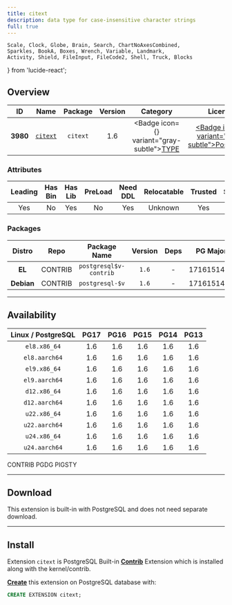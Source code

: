 ```yaml
---
title: citext
description: data type for case-insensitive character strings
full: true
---
```


    Scale, Clock, Globe, Brain, Search, ChartNoAxesCombined,
    Sparkles, BookA, Boxes, Wrench, Variable, Landmark,
    Activity, Shield, FileInput, FileCode2, Shell, Truck, Blocks
} from 'lucide-react';

## Overview

| <TooltipIconButton tooltip="Extension unique identifier" side="top">ID</TooltipIconButton> | <TooltipIconButton tooltip="Extension name" side="top">Name</TooltipIconButton> | <TooltipIconButton tooltip="Package name for installation" side="top">Package</TooltipIconButton> | <TooltipIconButton tooltip="Latest available extension version" side="top">Version</TooltipIconButton> | <TooltipIconButton tooltip="Extension category" side="top">Category</TooltipIconButton> | <TooltipIconButton tooltip="Open source license" side="top">License</TooltipIconButton> | <TooltipIconButton tooltip="Programming language" side="top">Lang</TooltipIconButton> |
|:--------:|:--------:|:----------:|:--------------:|:---------------------------------------:|:------------------------------------------------------:|:----:|
| **3980** | [`citext`](https://www.postgresql.org/docs/current/citext.html) | `citext` | 1.6 | <Badge icon={<Boxes />} variant="gray-subtle"><a href="/ext/type" className="no-underline">TYPE</a></Badge> | <a href="/ext/list/license#postgresql" className="no-underline"><Badge icon={<Scale />} variant="blue-subtle">PostgreSQL</Badge></a> | <a href="/ext/list/lang#c"><Badge icon={<FileCode2 />} variant="blue-subtle">C</Badge></a> |

### Attributes

| <TooltipIconButton tooltip="The Primary Leading extension in the Package" side="top">Leading</TooltipIconButton> | <TooltipIconButton tooltip="Contains binary utils" side="top">Has Bin</TooltipIconButton> | <TooltipIconButton tooltip="Contains .so shared library files" side="top">Has Lib</TooltipIconButton> | <TooltipIconButton tooltip="Requires preloading via shared_preload_libraries" side="top">PreLoad</TooltipIconButton> | <TooltipIconButton tooltip="Requires CREATE EXTENSION DDL command" side="top">Need DDL</TooltipIconButton> | <TooltipIconButton tooltip="Can be installed in any schema" side="top">Relocatable</TooltipIconButton> | <TooltipIconButton tooltip="Can be created by non-superuser" side="top">Trusted</TooltipIconButton> | <TooltipIconButton tooltip="Schemas used by this extension" side="top">Schemas</TooltipIconButton> |
|:-------:|:-------:|:-------:|:-------:|:--------:|:-----------:|:-------:|:-------:|
| Yes | No | Yes | No | Yes | Unknown | Yes | - |

### Packages

| <TooltipIconButton tooltip="Linux distribution family, EL or Debian" side="top">Distro</TooltipIconButton> | <TooltipIconButton tooltip="Package repository" side="top">Repo</TooltipIconButton> | <TooltipIconButton tooltip="The RPM/DEB Package Name Pattern (replace $v with real pg major)" side="top">Package Name</TooltipIconButton> | <TooltipIconButton tooltip="Latest package version" side="top">Version</TooltipIconButton> | <TooltipIconButton tooltip="RPM/DEB Package dependencies" side="top">Deps</TooltipIconButton> | <TooltipIconButton tooltip="Available in these PostgreSQL Major Versions" side="top">PG Major</TooltipIconButton> |
|:----------:|:--------:|:------------------------:|:-----------:|:------------:|:------------------:|
|   **EL**   | <Badge variant="green-subtle"><span className="font-bold">CONTRIB</span></Badge> | `postgresql$v-contrib` | `1.6` | - | <Badge variant="green-subtle">17</Badge><Badge variant="green-subtle">16</Badge><Badge variant="green-subtle">15</Badge><Badge variant="green-subtle">14</Badge><Badge variant="green-subtle">13</Badge> |
| **Debian** | <Badge variant="green-subtle"><span className="font-bold">CONTRIB</span></Badge> | `postgresql-$v` | `1.6` | - | <Badge variant="green-subtle">17</Badge><Badge variant="green-subtle">16</Badge><Badge variant="green-subtle">15</Badge><Badge variant="green-subtle">14</Badge><Badge variant="green-subtle">13</Badge> |



------

## Availability

| <TooltipIconButton tooltip="Linux Distro Arch / PostgreSQL Major Version" side="top">Linux / PostgreSQL </TooltipIconButton> | **PG17** | **PG16** | **PG15** | **PG14** | **PG13** |
|:-----:|:-----:|:-----:|:-----:|:-----:|:-----:|
| `el8.x86_64` | <Badge variant="green-subtle">1.6</Badge> | <Badge variant="green-subtle">1.6</Badge> | <Badge variant="green-subtle">1.6</Badge> | <Badge variant="green-subtle">1.6</Badge> | <Badge variant="green-subtle">1.6</Badge> |
| `el8.aarch64` | <Badge variant="green-subtle">1.6</Badge> | <Badge variant="green-subtle">1.6</Badge> | <Badge variant="green-subtle">1.6</Badge> | <Badge variant="green-subtle">1.6</Badge> | <Badge variant="green-subtle">1.6</Badge> |
| `el9.x86_64` | <Badge variant="green-subtle">1.6</Badge> | <Badge variant="green-subtle">1.6</Badge> | <Badge variant="green-subtle">1.6</Badge> | <Badge variant="green-subtle">1.6</Badge> | <Badge variant="green-subtle">1.6</Badge> |
| `el9.aarch64` | <Badge variant="green-subtle">1.6</Badge> | <Badge variant="green-subtle">1.6</Badge> | <Badge variant="green-subtle">1.6</Badge> | <Badge variant="green-subtle">1.6</Badge> | <Badge variant="green-subtle">1.6</Badge> |
| `d12.x86_64` | <Badge variant="green-subtle">1.6</Badge> | <Badge variant="green-subtle">1.6</Badge> | <Badge variant="green-subtle">1.6</Badge> | <Badge variant="green-subtle">1.6</Badge> | <Badge variant="green-subtle">1.6</Badge> |
| `d12.aarch64` | <Badge variant="green-subtle">1.6</Badge> | <Badge variant="green-subtle">1.6</Badge> | <Badge variant="green-subtle">1.6</Badge> | <Badge variant="green-subtle">1.6</Badge> | <Badge variant="green-subtle">1.6</Badge> |
| `u22.x86_64` | <Badge variant="green-subtle">1.6</Badge> | <Badge variant="green-subtle">1.6</Badge> | <Badge variant="green-subtle">1.6</Badge> | <Badge variant="green-subtle">1.6</Badge> | <Badge variant="green-subtle">1.6</Badge> |
| `u22.aarch64` | <Badge variant="green-subtle">1.6</Badge> | <Badge variant="green-subtle">1.6</Badge> | <Badge variant="green-subtle">1.6</Badge> | <Badge variant="green-subtle">1.6</Badge> | <Badge variant="green-subtle">1.6</Badge> |
| `u24.x86_64` | <Badge variant="green-subtle">1.6</Badge> | <Badge variant="green-subtle">1.6</Badge> | <Badge variant="green-subtle">1.6</Badge> | <Badge variant="green-subtle">1.6</Badge> | <Badge variant="green-subtle">1.6</Badge> |
| `u24.aarch64` | <Badge variant="green-subtle">1.6</Badge> | <Badge variant="green-subtle">1.6</Badge> | <Badge variant="green-subtle">1.6</Badge> | <Badge variant="green-subtle">1.6</Badge> | <Badge variant="green-subtle">1.6</Badge> |

<Badge variant="green-subtle"><span className="font-black">CONTRIB</span></Badge> <Badge variant="blue-subtle"><span className="font-black">PGDG</span></Badge> <Badge variant="amber-subtle"><span className="font-black">PIGSTY</span></Badge>

------

## Download

This extension is built-in with PostgreSQL and does not need separate download.

------

## Install

Extension `citext` is PostgreSQL Built-in [**Contrib**](/ext/list/contrib) Extension which is installed along with the kernel/contrib.

[**Create**](/docs/pgsql/extension/create) this extension on PostgreSQL database with:

```sql
CREATE EXTENSION citext;
```


